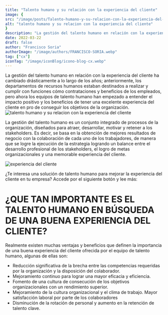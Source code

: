 ```yaml
---
title: "Talento humano y su relación con la experiencia del cliente"
image: {
src: "/image/posts/Talento-humano-y-su-relacion-con-la-experiencia-del-cliente-1024x683.webp",
alt: "talento humano y su relacion con la experiencia del cliente"
}
description: "La gestión del talento humano en relación con la experiencia del cliente ha cambiado drásticamente a lo largo de los años; anteriormente, los departamentos de recursos humanos estaban destinados a realizar y cumplir con funciones cómo contrataciones y beneficios de los empleados, pero ahora los equipos de talento humano han empezado a entender el impacto positivo y los beneficios de tener una excelente experiencia del cliente en pro de conseguir los objetivos de la organización."
date: 2022-03-22
draft: false
author: "Francisco Soria"
authorImage: "/image/authors/FRANCISCO-SORIA.webp"
tag: ["cx"]
iconTag: "/image/iconBlog/icono-blog-cx.webp"
---
```


La gestión del talento humano en relación con la experiencia del cliente ha cambiado drásticamente a lo largo de los años; anteriormente, los departamentos de recursos humanos estaban destinados a realizar y cumplir con funciones cómo contrataciones y beneficios de los empleados, pero ahora los equipos de talento humano han empezado a entender el impacto positivo y los beneficios de tener una excelente experiencia del cliente en pro de conseguir los objetivos de la organización.
![talento humano y su relacion con la experiencia del cliente](/image/posts/Talento-humano-y-su-relacion-con-la-experiencia-del-cliente-1024x683.webp)

La gestión del talento humano es un conjunto integrado de procesos de la organización, diseñados para atraer, desarrollar, motivar y retener a los stakeholders. Es decir, se basa en la obtención de mejores resultados de negocio  con la colaboración de cada uno de los trabajadores, de manera que se logre la ejecución de la estrategia logrando un balance entre el desarrollo profesional de los stakeholders, el logro de metas organizacionales y una memorable experiencia del cliente.

![experiencia del cliente](/image/posts/pexels-kampus-production-6248988-1024x683.webp)

¿Te interesa una solución de talento humano para mejorar la experiencia del cliente en tu empresa? Accede por el siguiente botón y lee más:

<Link text="ver solución" href="/experiencia-del-cliente" class="px-3 py-2 bg-xkale rounded-lg text-white uppercase shadow-lg"/>

# ¿QUE TAN IMPORTANTE ES EL TALENTO HUMANO EN BÚSQUEDA DE UNA BUENA EXPERIENCIA DEL CLIENTE?
Realmente existen muchas ventajas y beneficios que definen la importancia de una buena experiencia del cliente ofrecida por el equipo de talento humano, algunas de ellas son:

- Reducción significativa de la brecha entre las competencias requeridas por la organización y la disposición del colaborador.
- Mejoramiento continuo para lograr una mayor eficacia y eficiencia.
- Fomento de una cultura de consecución de los objetivos organizacionales con un rendimiento superior.
- Mejoramiento de la cultura organizacional y el clima de trabajo.
Mayor satisfacción laboral por parte de los colaboradores 
- Disminución de la rotación de personal  y aumento en la retención de talento clave.